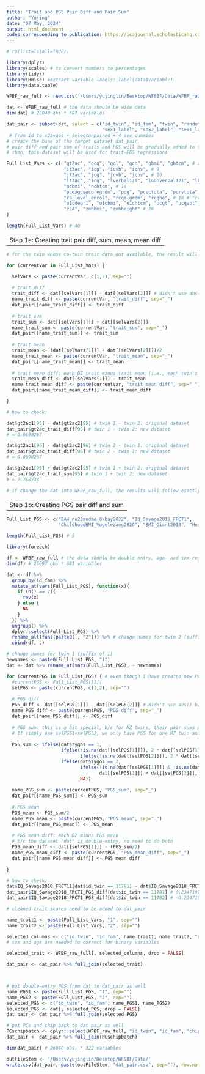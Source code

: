 ```yaml
---
title: "Trait and PGS Pair Diff and Pair Sum"
author: "Yujing"
date: "07 May, 2024"
output: html_document
codes corresponding to publication: https://icajournal.scholasticahq.com/article/140654-polygenic-score-prediction-within-and-between-sibling-pairs-for-intelligence-cognitive-abilities-and-educational-traits-from-childhood-to-early-adul
---
```


```r

# rm(list=ls(all=TRUE))

library(dplyr)
library(scales) # to convert numbers to percentages
library(tidyr)
library(Hmisc) #extract variable labels: label(data$variable)
library(data.table)
```



```r

WFBF_raw_full <- read.csv('/Users/yujinglin/Desktop/WF&BF/Data/WFBF_raw_full.csv')

dat <- WFBF_raw_full # the data should be wide data
dim(dat) # 26040 obs * 687 variables

dat_pair <- subset(dat, select = c("id_twin", "id_fam", "twin", "random", "cohort", "sex1", "sex2", "zygos", "sexzyg", "x3zygos", "selectunpaired",
                                   "sex1_label", "sex2_label", "sex1_label_for_pairmeansum", "sex1_label_for_pairdiff")) 
 # from id to x3zygos + selectunpaired + 4 sex dummies
# create the base of the target dataset dat_pair
# pair diff and pair sum of traits and PGS will be gradually added to this dataset 
# then, this dataset will be used for trait~PGS regressions 
```



```r

Full_List_Vars <- c( "gt2ac", "gcg", "gcl", "gcn", "gbmi", "ghtcm", # age 7
                     "it3ac", "icg", "icvb", "icnv", # 9
                     "jt3ac", "jcg", "jcvb", "jcnv", # 10
                     "lt3ac", "lcg", "lverbal12T", "lnonverbal12T", "lbmi", "lchtcm", # 12 # "lcvb", "lcnv", 
                     "ncbmi", "nchtcm", # 14
                     "pcexgcsecoregrdm", "pcg", "pcvctota", "pcrvtota", "pcbmi", "pcqdhtcm", # 16
                     "ra_level_enrol", "rcqalgrdm", "rcqhe", # 18 # "rcqalsgrdm", 
                     "u1cdegr1", "u1cbmi", "u1chtcm", "ucgt", "ucgvbt", "ucgnvt", # 21 # "u1cedat", 
                     "zEA", "zmhbmi", "zmhheight" # 26
)

length(Full_List_Vars) # 40

```



---
Step 1a: Creating trait pair diff, sum, mean, mean diff
---

```r

# for the twin whose co-twin trait data not available, the result will be NA, so won't effect the corr coef

for (currentVar in Full_List_Vars) {

  selVars <- paste(currentVar, c(1,2), sep="")
  
  # trait diff
  trait_diff <- dat[[selVars[1]]] - dat[[selVars[2]]] # didn't use abs() b/c PGS diff will also be w/o absolute values (both trait diff and PGS diff will have the +/- signs)
  name_trait_diff <- paste(currentVar, "trait_diff", sep="_")
  dat_pair[[name_trait_diff]] <- trait_diff
  
  # trait sum
  trait_sum <- dat[[selVars[1]]] + dat[[selVars[2]]]
  name_trait_sum <- paste(currentVar, "trait_sum", sep="_")
  dat_pair[[name_trait_sum]] <- trait_sum
  
  # trait mean
  trait_mean <- (dat[[selVars[1]]] + dat[[selVars[2]]])/2
  name_trait_mean <- paste(currentVar, "trait_mean", sep="_")
  dat_pair[[name_trait_mean]] <- trait_mean
  
  # trait mean diff: each DZ trait minus trait mean (i.e., each twin's deviation from pair mean)
  trait_mean_diff <- dat[[selVars[1]]] - trait_mean
  name_trait_mean_diff <- paste(currentVar, "trait_mean_diff", sep="_")
  dat_pair[[name_trait_mean_diff]] <- trait_mean_diff

}

```

```r

# how to check: 

dat$gt2ac1[95] - dat$gt2ac2[95] # twin 1 - twin 2: original dataset
dat_pair$gt2ac_trait_diff[95] # twin 1 - twin 2: new dataset
# =-0.0698267

dat$gt2ac1[96] - dat$gt2ac2[96] # twin 2 - twin 1: original dataset
dat_pair$gt2ac_trait_diff[96] # twin 2 - twin 1: new dataset
# =-0.0698267

dat$gt2ac1[95] + dat$gt2ac2[95] # twin 1 + twin 2: original dataset
dat_pair$gt2ac_trait_sum[95] # twin 1 + twin 2: new dataset
# =-7.768734

# if change the dat into WFBF_raw_full, the results will follow exactly what we would expect (have already checked--indicating the function is good)

```



---
Step 1b: Creating PGS pair diff and sum
---

```r

Full_List_PGS <- c("EA4_no23andme_Okbay2022", "IQ_Savage2018_FRCT1", 
                   "ChildhoodBMI_Vogelezang2020", "BMI_Giant2018", "Height_Yengo2022")

length(Full_List_PGS) # 5

```

```r

library(foreach)

df <- WFBF_raw_full # the data should be double-entry, age- and sex-regressed data with all participants except for those in the std TEDS exclusion criteria; b/c we need it to double-enter PGS, both twins and co-twins are needed
dim(df) # 26097 obs * 681 variables

dat <- df %>%
  group_by(id_fam) %>%
  mutate_at(vars(Full_List_PGS), function(x){
    if (n() == 2){
      rev(x)
    } else {
      NA
    }
  }) %>%
  ungroup() %>%
  dplyr::select(Full_List_PGS) %>%
  rename_all(funs(paste0(., "2"))) %>% # change names for twin 2 (suffix of 2)
  cbind(df, .)

# change names for twin 1 (suffix of 1)
newnames <- paste0(Full_List_PGS, "1")
dat <- dat %>% rename_at(vars(Full_List_PGS), ~ newnames)

for (currentPGS in Full_List_PGS) { # even though I have created new PGS variable names based on double-entry convention, I should still use the original names, b/c I will create the selPGS again (in case, I don't need to create a full variable list)
  #currentPGS <- Full_List_PGS[[1]]
  selPGS <- paste(currentPGS, c(1,2), sep="")
  
  # PGS diff
  PGS_diff <- dat[[selPGS[1]]] - dat[[selPGS[2]]] # didn't use abs() b/c trait diff didn't use
  name_PGS_diff <- paste(currentPGS, "PGS_diff", sep="_")
  dat_pair[[name_PGS_diff]] <- PGS_diff
  
  # PGS sum: this is a bit special, b/c for MZ twins, their pair sums will be double the PGS of one MZ twin
  # If simply use selPGS1+selPGS2, we only have PGS for one MZ twin and all the sums will be NA for MZ twins 
  
  PGS_sum <- ifelse(dat$zygos == 1, 
                    ifelse(!is.na(dat[[selPGS[1]]]), 2 * dat[[selPGS[1]]], 
                           ifelse(!is.na(dat[[selPGS[2]]]), 2 * dat[[selPGS[2]]], NA)),
                    ifelse(dat$zygos == 2, 
                           ifelse(!is.na(dat[[selPGS[1]]]) & !is.na(dat[[selPGS[2]]]), 
                                  dat[[selPGS[1]]] + dat[[selPGS[2]]], NA),
                           NA))
  
  name_PGS_sum <- paste(currentPGS, "PGS_sum", sep="_")
  dat_pair[[name_PGS_sum]] <- PGS_sum
  
  # PGS mean
  PGS_mean <- PGS_sum/2
  name_PGS_mean <- paste(currentPGS, "PGS_mean", sep="_")
  dat_pair[[name_PGS_mean]] <- PGS_mean
  
  # PGS mean diff: each DZ minus PGS mean
  # b/c the dataset "dat" is double-entry, no need to do both 
  PGS_mean_diff <- dat[[selPGS[1]]] - (PGS_sum/2)
  name_PGS_mean_diff <- paste(currentPGS, "PGS_mean_diff", sep="_")
  dat_pair[[name_PGS_mean_diff]] <- PGS_mean_diff
  
}

```

```r
# how to check: 
dat$IQ_Savage2018_FRCT11[dat$id_twin == 11781] - dat$IQ_Savage2018_FRCT11[dat$id_twin == 11782] # 0.2347197
dat_pair$IQ_Savage2018_FRCT1_PGS_diff[dat$id_twin == 11781] # 0.2347197
dat_pair$IQ_Savage2018_FRCT1_PGS_diff[dat$id_twin == 11782] # -0.2347197

```





```r

# cleaned trait scores need to be added to dat_pair

name_trait1 <- paste(Full_List_Vars, "1", sep="")
name_trait2 <- paste(Full_List_Vars, "2", sep="")

selected_columns <- c("id_twin", "id_fam", name_trait1, name_trait2, "rcqalage1")
# sex and age are needed to correct for binary variables 

selected_trait <- WFBF_raw_full[, selected_columns, drop = FALSE]

dat_pair <- dat_pair %>% full_join(selected_trait)



# put double-entry PGS from dat to dat_pair as well
name_PGS1 <- paste(Full_List_PGS, "1", sep="")
name_PGS2 <- paste(Full_List_PGS, "2", sep="")
selected_PGS <- c("id_twin", "id_fam", name_PGS1, name_PGS2)
selected_PGS <- dat[, selected_PGS, drop = FALSE]
dat_pair <- dat_pair %>% full_join(selected_PGS)

# put PCs and chip back to dat_pair as well
PCschipbatch <- dplyr::select(WFBF_raw_full, "id_twin", "id_fam", "chiptype", "batchnumber", "PC1", "PC2", "PC3", "PC4", "PC5", "PC6", "PC7", "PC8", "PC9", "PC10")
dat_pair <- dat_pair %>% full_join(PCschipbatch)

```

```r

dim(dat_pair) # 26040 obs. * 322 variables 

outFileStem <- '/Users/yujinglin/Desktop/WF&BF/Data/'
write.csv(dat_pair, paste(outFileStem, "dat_pair.csv", sep=""), row.names = FALSE)

```

